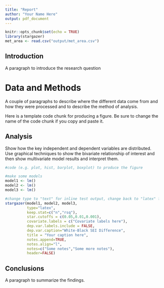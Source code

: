 ```yaml
---
title: "Report"
author: "Your Name Here"
output: pdf_document
---
```


```r
knitr::opts_chunk$set(echo = TRUE)
library(stargazer)
met_area <- read.csv("output/met_area.csv")
```

## Introduction

A paragraph to introduce the research question

# Data and Methods

A couple of paragraphs to describe where the different data come from and how they were processed and to describe the method of analysis.

Here is a template code chunk for producing a figure. Be sure to change the name of the code chunk if you copy and paste it.

## Analysis

Show how the key independent and dependent variables are distributed. Use graphical techniques to show the bivariate relationship of interest and then show multivariate model results and interpret them. 

```r
#code (e.g. plot, hist, barplot, boxplot) to produce the figure
```

```r
#make some models
model1 <- lm()
model2 <- lm()
model3 <- lm()

#change type to "text" for inline test output, change back to "latex" for knitting to PDF
stargazer(model1, model2, model3,
          type="latex",
          keep.stat=c("n","rsq"),
          star.cutoffs = c(0.05,0.01,0.001),
          covariate.labels = c("Covariate labels here"),
          dep.var.labels.include = FALSE,
          dep.var.caption="White-Black SEI Difference",
          title = "Your caption here",
          notes.append=TRUE,
          notes.align="l",
          notes=c("Some notes","Some more notes"),
          header=FALSE)
```

## Conclusions

A paragraph to summarize the findings.